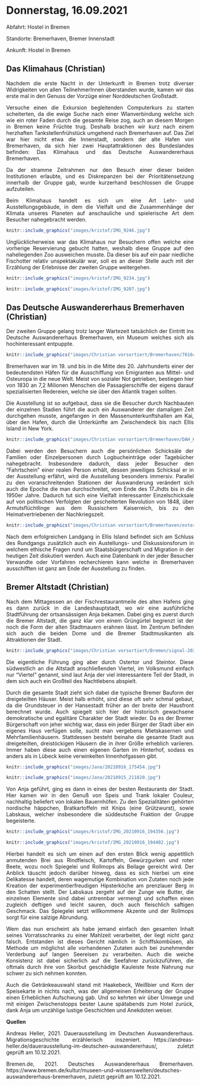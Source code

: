 # Donnerstag, 16.09.2021

Abfahrt: Hostel in Bremen

Standorte: Bremerhaven, Bremer Innenstadt

Ankunft: Hostel in Bremen


<div style="text-align: justify">


</div>
## Das Klimahaus (Christian)
<div style="text-align: justify">

Nachdem die erste Nacht in der Unterkunft in Bremen trotz diverser Widrigkeiten von allen TeilnehmerInnen überstanden wurde, kamen wir das erste mal in den Genuss der Vorzüge einer Norddeutschen Großstadt. 

Versuche einen die Exkursion begleitenden Computerkurs zu starten scheiterten, da die ewige Suche nach einer Wlanverbindung welche sich wie ein roter Faden durch die gesamte Reise zog, auch an diesem Morgen in Bremen keine Früchte trug.
Deshalb brachen wir kurz nach einem herzhaften Tankstellenfrühstück umgehend nach Bremerhaven auf.
Das Ziel war hier nicht etwa die Innenstadt, sondern der alte Hafen von Bremerhaven, da sich hier zwei Hauptattraktionen des Bundeslandes befinden:
Das Klimahaus und das Deutsche Auswandererhaus Bremerhaven.

Da der stramme Zeitrahmen nur den Besuch einer dieser beiden Institutionen erlaubte, und es Diskrepanzen bei der Prioritätensetzung innerhalb der Gruppe gab, wurde kurzerhand beschlossen die Gruppe aufzuteilen.

Beim Klimahaus handelt es sich um eine Art Lehr- und Ausstellungsgebäude, in dem die Vielfalt und die Zusammenhänge der Klimata unseres Planeten auf anschauliche und spielerische Art dem Besucher nahegebracht werden.

```r
knitr::include_graphics("images/kristof/IMG_9246.jpg")
```

Unglücklicherweise war das Klimahaus nur Besuchern offen welche eine vorherige Reservierung gebucht hatten, weshalb diese Gruppe auf den naheliegenden Zoo ausweichen musste. Da dieser bis auf ein paar niedliche Fischotter relativ unspektakulär war, soll es an dieser Stelle auch mit der Erzählung der Erlebnisse der zweiten Gruppe weitergehen.

```r
knitr::include_graphics("images/kristof/IMG_9234.jpg")
```



```r
knitr::include_graphics("images/kristof/IMG_9207.jpg")
```

</div>

## Das Deutsche Auswandererhaus Bremerhaven (Christian)

<div style="text-align: justify">

Der zweiten Gruppe gelang trotz langer Wartezeit tatsächlich der Eintritt ins Deutsche Auswandererhaus Bremerhaven, ein Museum welches sich als hochinteressant entpuppte.


```r
knitr::include_graphics("images/Christian vorsortiert/Bremerhaven/7616c34034aa318a533840ee8ca2c314.jpg")
```

Bremerhaven war im 19. und bis in die Mitte des 20. Jahrhunderts einer der bedeutendsten Häfen für die Ausschiffung von Emigranten aus Mittel- und Osteuropa in die neue Welt.
Meist von sozialer Not getrieben, bestiegen hier von 1830 an 7,2 Milionen Menschen die Passagierschiffe der eigens darauf spezialisierten Redereien, welche sie über den Atlantik tragen sollten.

Die Ausstellung ist so aufgebaut, dass sie die Besucher durch Nachbauten der  einzelnen Stadien führt die auch ein Auswanderer der damaligen Zeit durchgehen musste, angefangen in den Massenunterkunftshallen am Kai, über den Hafen, durch die Unterkünfte am Zwischendeck bis nach Ellis Island in New York.

```r
knitr::include_graphics("images/Christian vorsortiert/Bremerhaven/DAH_Kaje_c_DeutschesAuswandererhaus_lb-1040x688-c-default@3x.jpg")
```



Dabei werden den Besuchern auch die persönlichen Schicksäle der Familien oder Einzelpersonen durch Logbucheinträge oder Tagebücher nahegebracht. Insbesondere dadurch, dass jeder Besucher den "Fahrtschein" einer realen Person erhält, dessen jeweiliges Schicksal er in der Ausstellung erfährt, wird die Ausstellung besonders immersiv. Parallel zu den voranschreitenden Stationen der Auswanderung verändert sich auch die Epoche die man durchschreitet, vom Ende des 17.Jhdts bis in die 1950er Jahre. Dadurch tut sich eine Vielfalt interessanter Einzelschicksale auf von  politischen Verfolgten der gescheiterten Revolution von 1848, über Armutsflüchtlinge aus dem Russischem Kaiserreich, bis zu den Heimatvertriebenen der Nachkriegszeit.

```r
knitr::include_graphics("images/Christian vorsortiert/Bremerhaven/external-content.duckduckgo.com.jpg")
```

Nach dem erfolgreichen Landgang in Ellis Island befindet sich am Schluss des Rundgangs zusätzlich auch ein Austellungs- und Diskussionsforum in welchem ethische Fragen rund um Staatsbürgerschaft und Migration in der heutigen Zeit diskutiert werden.
Auch eine Datenbank in der jeder Besucher Verwandte oder Vorfahren recherchieren kann welche in Bremerhaven ausschifften ist ganz am Ende der Ausstellung zu finden.

## Bremer Altstadt (Christian)
<div style="text-align: justify">

Nach dem Mittagessen an der Fischrestaurantmeile des alten Hafens ging es dann zurück in die Landeshauptstadt, wo wir eine ausführliche Stadtführung der ortsansässigen Anja bekamen.
Dabei ging es zuerst durch die Bremer Altstadt, die ganz klar von einem Grüngürtel begrenzt ist der noch die Form  der alten Stadtmauern erahnen lässt.
Im Zentrum befinden sich auch die beiden Dome und die Bremer Stadtmusikanten als Attraktionen der Stadt.

```r
knitr::include_graphics("images/Christian vorsortiert/Bremen/signal-2021-12-09-141150.jpeg")
```


Die eigentliche Führung ging aber durch Ostertor und Steintor. Diese südwestlich an die Altstadt anschließenden Viertel, im Volksmund einfach nur "Viertel" genannt, sind laut Anja der viel interessantere Teil der Stadt, in dem sich auch ein Großteil des Nachtlebens abspielt.

Durch die gesamte Stadt zieht sich dabei die typische Bremer Bauform der dreigeteilten Häuser.
Meist halb erhöht, sind diese oft sehr schmal gebaut, da die Grundsteuer in der Hansestadt früher an der breite der Hausfront berechnet wurde. Auch spiegelt sich hier der historisch gewachsene demokratische und egalitäre Charakter der Stadt wieder. Da es der Bremer Bürgerschaft von jeher wichtig war, dass ein jeder Bürger der Stadt über ein eigenes Haus verfügen solle, sucht man vergebens Mietskasernen und Mehrfamilienhäusern. Stattdessen besteht beinahe die gesamte Stadt aus dreigeteilten, dreistöckigen Häusern die in ihrer Größe erheblich variieren. Immer haben diese auch einen eigenen Garten im Hinterhof, sodass es anders als in Lübeck keine verwinkelten Innenhofgassen gibt.


```r
knitr::include_graphics("images/Jana/20210916_175454.jpg")
```

```r
knitr::include_graphics("images/Jana/20210915_211820.jpg")
```

Von Anja geführt, ging es dann in eines der besten Restaurants der Stadt. Hier kamen wir in den Genuß von Speis und Trank lokaler Couleur, nachhaltig beliefert von lokalen Bauernhöfen. Zu den Spezialitäten gehörten nordische häppchen, Bratkartoffeln mit Knips (eine Grützwurst), sowie Labskaus, welcher insbesondere die süddeutsche Fraktion der Gruppe begeisterte. 


```r
knitr::include_graphics("images/kristof/IMG_20210916_194356.jpg")
```

```r
knitr::include_graphics("images/kristof/IMG_20210916_194402.jpg")
```


Hierbei handelt es sich um einen auf den ersten Blick wenig appetitlich anmutenden Brei aus Rindfleisch, Kartoffeln, Gewürzgurken und roter Beete, wozu noch Spiegelei und Rollmops als Beilage gereicht wird. Der Anblick täuscht jedoch darüber hinweg, dass es sich hierbei um eine Delikatesse handelt, deren wagemutige Kombination von Zutaten noch jede Kreation der experimentierfreudigen Hipsterköche am prenzlauer Berg in den Schatten stellt. Der Labskaus zergeht auf der Zunge wie Butter, die einzelnen Elemente sind dabei untrennbar vermengt und schaffen einen zugleich deftigen und leicht sauren, doch auch fleischlich saftigen Geschmack. Das Spiegelei setzt willkommene Akzente und der Rollmops sorgt für eine salzige Abrundung.

Wem das nun erscheint als habe jemand einfach den gesamten Inhalt seines Vorratsschranks zu einer Mahlzeit verarbeitet, der liegt nicht ganz falsch. Entstanden ist dieses Gericht nämlich in Schiffskombüsen, als Methode um möglichst alle vorhandenen Zutaten auch bei zunehmender Verderbung auf langen Seereisen zu verarbeiten. Auch die weiche Konsistenz ist dabei sicherlich auf die Seefahrer zurückzuführen, die oftmals durch ihre von Skorbut geschädigte Kauleiste feste Nahrung nur schwer zu sich nehmen konnten.

Auch die Getränkeauswahl stand mit Haakebeck, Weißbier und Korn der Speisekarte in nichts nach, was der allgemeinen Erheiterung der Gruppe einen Erheblichen Aufschwung gab. Und so kehrten wir über Umwege und mit einigen Zwischenstopps bester Laune spätabends zum Hotel zurück, dank Anja um unzählige lustige Geschichten und Anekdoten weiser.



**Quellen**

Andreas Heller, 2021. Dauerausstellung im Deutschen Auswandererhaus. Migrationsgeschichte erzählerisch inszeniert. https://andreas-heller.de/dauerausstellung-im-deutschen-auswandererhaus/, zuletzt geprüft am 10.12.2021.

Bremen.de, 2021. Deutsches Auswandererhaus Bremerhaven. https://www.bremen.de/kultur/museen-und-wissenswelten/deutsches-auswandererhaus-bremerhaven, zuletzt geprüft am 10.12.2021.

</div>




